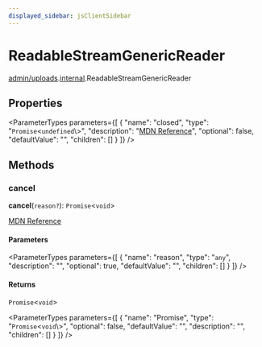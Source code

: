 ```yaml
---
displayed_sidebar: jsClientSidebar
---
```



# ReadableStreamGenericReader

[admin/uploads](../../modules/admin_uploads.mdx).[internal](../../admin_uploads/modules/admin_uploads.internal.mdx).ReadableStreamGenericReader

## Properties

<ParameterTypes parameters={[
  {
    "name": "closed",
    "type": "`Promise`<`undefined`\\>",
    "description": "[MDN Reference](https://developer.mozilla.org/docs/Web/API/ReadableStreamBYOBReader/closed)",
    "optional": false,
    "defaultValue": "",
    "children": []
  }
]} />

## Methods

### cancel

**cancel**(`reason?`): `Promise`<`void`\>

[MDN Reference](https://developer.mozilla.org/docs/Web/API/ReadableStreamBYOBReader/cancel)

#### Parameters

<ParameterTypes parameters={[
  {
    "name": "reason",
    "type": "`any`",
    "description": "",
    "optional": true,
    "defaultValue": "",
    "children": []
  }
]} />

#### Returns

`Promise`<`void`\>

<ParameterTypes parameters={[
  {
    "name": "Promise",
    "type": "`Promise`<`void`\\>",
    "optional": false,
    "defaultValue": "",
    "description": "",
    "children": []
  }
]} />
